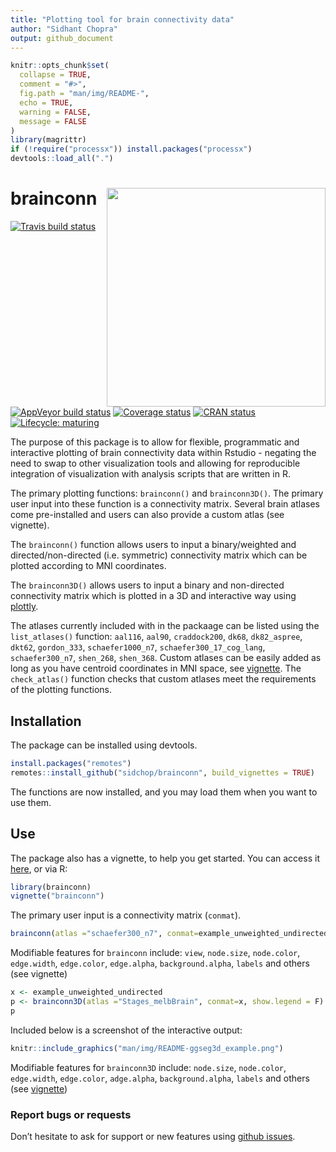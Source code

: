 ```yaml
---
title: "Plotting tool for brain connectivity data"
author: "Sidhant Chopra"
output: github_document
---
```


```r
knitr::opts_chunk$set(
  collapse = TRUE,
  comment = "#>",
  fig.path = "man/img/README-",
  echo = TRUE,
  warning = FALSE,
  message = FALSE
)
library(magrittr)
if (!require("processx")) install.packages("processx")
devtools::load_all(".")
```


# brainconn <img src="man/img/logo.png" align="right" alt="" width="350" />  

<!-- badges: start -->
[![Travis build status](https://travis-ci.com/LCBC-UiO/ggseg.svg?branch=master)](https://travis-ci.com/sidchop/brainconn)
[![AppVeyor build status](https://ci.appveyor.com/api/projects/status/github/LCBC-UiO/ggseg?branch=master&svg=true)](https://ci.appveyor.com/project/sidchop/brainconn)
[![Coverage status](https://codecov.io/gh/sidchop/brainconn/branch/master/graph/badge.svg)](https://codecov.io/gh/sidchop/brainconn)
[![CRAN status](https://www.r-pkg.org/badges/version/brainconn)](https://CRAN.R-project.org/package=brainconn)
[![Lifecycle: maturing](https://img.shields.io/badge/lifecycle-maturing-blue.svg)](https://www.tidyverse.org/lifecycle/#maturing)
<!-- badges: end -->


The purpose of this package is to allow for flexible, programmatic and interactive plotting of brain connectivity data within Rstudio - negating the need to swap to other visualization tools and allowing for reproducible integration of visualization with analysis scripts that are written in R. 

The primary plotting functions: `brainconn()` and `brainconn3D()`. The primary user input into these function is a connectivity matrix. Several brain atlases come pre-installed and users can also provide a custom atlas (see vignette).

The `brainconn()` function allows users to input a binary/weighted and directed/non-directed (i.e. symmetric) connectivity matrix which can be plotted according to MNI coordinates.

The `brainconn3D()` allows users to input a binary and non-directed connectivity matrix which is plotted in a 3D and interactive way using [plottly](https://github.com/plotly).

The atlases currently included with in the packaage can be listed using the `list_atlases()` function: `aal116`, `aal90`, `craddock200`, `dk68`, `dk82_aspree`, `dkt62`, `gordon_333`, `schaefer1000_n7`, `schaefer300_17_cog_lang`, `schaefer300_n7`, `shen_268`, `shen_368`. Custom atlases can be easily added as long as you have centroid coordinates in MNI space, see [vignette](https://sidchop.github.io/brainconn/articles/brainconn.html). The `check_atlas()` function checks that custom atlases meet the requirements of the plotting functions. 

## Installation
The package can be installed using devtools.

```r
install.packages("remotes")
remotes::install_github("sidchop/brainconn", build_vignettes = TRUE)
```

The functions are now installed, and you may load them when you want to use them.

## Use
The package also has a vignette, to help you get started. You can access it [here](https://sidchop.github.io/brainconn/articles/brainconn.html), or via R:
```r
library(brainconn)
vignette("brainconn")
```

The primary user input is a connectivity matrix (`conmat`). 

```r
brainconn(atlas ="schaefer300_n7", conmat=example_unweighted_undirected)
```

Modifiable features for `brainconn` include: `view`, `node.size`, `node.color`, `edge.width`, `edge.color`, `edge.alpha`, `background.alpha`, `labels` and others (see vignette)


```r
x <- example_unweighted_undirected
p <- brainconn3D(atlas ="Stages_melbBrain", conmat=x, show.legend = F)
p
```

Included below is a screenshot of the interactive output: 

```r
knitr::include_graphics("man/img/README-ggseg3d_example.png")
```

Modifiable features for `brainconn3D` include: `node.size`, `node.color`, `edge.width`, `edge.color`, `adge.alpha`, `background.alpha`, `labels` and others (see [vignette](https://sidchop.github.io/brainconn/articles/brainconn.html))


### Report bugs or requests  
Don't hesitate to ask for support or new features using [github issues](https://github.com/sidchop/brainconn).

